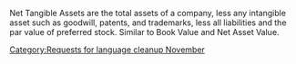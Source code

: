 {{nolanguage/box}}
[[Category:Requests for language cleanup November]]
{{rfc|needs formatting (as the plural of a singular?)}}
Net Tangible Assets are the total assets of a company, less any intangible asset such as goodwill, patents, and trademarks, less all liabilities and the par value of preferred stock. Similar to Book Value and Net Asset Value.